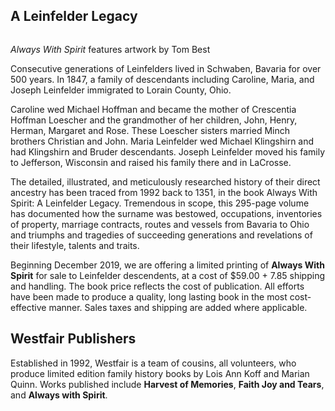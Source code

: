 
<HolidayMessage />

## A Leinfelder Legacy

<div class="cover-image">
  <img src="/assets/AWS-book-cover.jpg" alt="" />
  <p class="caption">
  <em>Always With Spirit</em> features
  artwork by Tom Best
  </p>
</div>

Consecutive generations of Leinfelders lived in Schwaben, Bavaria for over 500
years. In 1847, a family of descendants including Caroline, Maria, and Joseph
Leinfelder immigrated to Lorain County, Ohio.

Caroline wed Michael Hoffman and became the mother of Crescentia Hoffman
Loescher and the grandmother of her children, John, Henry, Herman, Margaret and
Rose. These Loescher sisters married Minch brothers Christian and John. Maria
Leinfelder wed Michael Klingshirn and had Klingshirn and Bruder descendants.
Joseph Leinfelder moved his family to Jefferson, Wisconsin and raised his
family there and in LaCrosse.

The detailed, illustrated, and meticulously researched history of their direct
ancestry has been traced from 1992 back to 1351, in the book Always With
Spirit: A Leinfelder Legacy. Tremendous in scope, this 295-page volume has
documented how the surname was bestowed, occupations, inventories of property,
marriage contracts, routes and vessels from Bavaria to Ohio and triumphs and
tragedies of succeeding generations and revelations of their lifestyle, talents
and traits.

Beginning December 2019, we are offering a limited printing of **Always With Spirit**
for sale to Leinfelder descendents, at a cost of $59.00 + 7.85 shipping and handling.
The book price reflects the cost of publication. All efforts have been made to
produce a quality, long lasting book in the most cost- effective manner. Sales
taxes and shipping are added where applicable.

## Westfair Publishers

Established in 1992, Westfair is a team of cousins, all volunteers, who produce
limited edition family history books by Lois Ann Koff and Marian Quinn. Works published
include **Harvest of Memories**, **Faith Joy and Tears**, and **Always with Spirit**.

